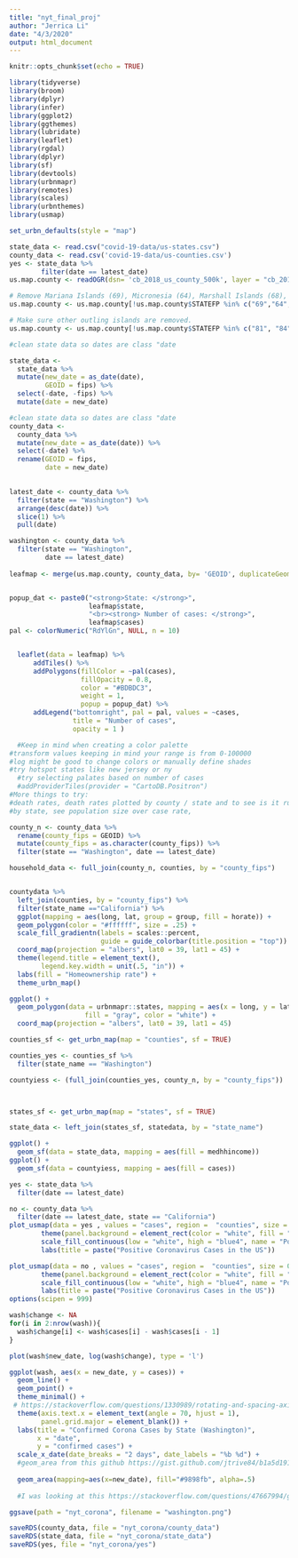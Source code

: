```yaml
---
title: "nyt_final_proj"
author: "Jerrica Li"
date: "4/3/2020"
output: html_document
---
```


```r
knitr::opts_chunk$set(echo = TRUE)
```

```r
library(tidyverse)
library(broom)
library(dplyr)
library(infer)
library(ggplot2)
library(ggthemes)
library(lubridate)
library(leaflet)
library(rgdal)
library(dplyr)
library(sf)
library(devtools)
library(urbnmapr)
library(remotes)
library(scales)
library(urbnthemes)
library(usmap)

set_urbn_defaults(style = "map")
```

```r
state_data <- read.csv("covid-19-data/us-states.csv") 
county_data <- read.csv('covid-19-data/us-counties.csv')
yes <- state_data %>% 
        filter(date == latest_date)
us.map.county <- readOGR(dsn= 'cb_2018_us_county_500k', layer = "cb_2018_us_county_500k", stringsAsFactors = FALSE)

# Remove Mariana Islands (69), Micronesia (64), Marshall Islands (68), Palau (70), Minor Islands (74)
us.map.county <- us.map.county[!us.map.county$STATEFP %in% c("69","64", "68", "70", "74"),]

# Make sure other outling islands are removed.
us.map.county <- us.map.county[!us.map.county$STATEFP %in% c("81", "84", "86", "87", "89", "71", "76","95", "79"),]
```

```r
#clean state data so dates are class "date

state_data <- 
  state_data %>% 
  mutate(new_date = as_date(date),
         GEOID = fips) %>% 
  select(-date, -fips) %>% 
  mutate(date = new_date)

#clean state data so dates are class "date
county_data <- 
  county_data %>% 
  mutate(new_date = as_date(date)) %>% 
  select(-date) %>% 
  rename(GEOID = fips, 
         date = new_date)
  
```

```r

latest_date <- county_data %>% 
  filter(state == "Washington") %>% 
  arrange(desc(date)) %>% 
  slice(1) %>% 
  pull(date)

washington <- county_data %>% 
  filter(state == "Washington", 
         date == latest_date)
  
leafmap <- merge(us.map.county, county_data, by= 'GEOID', duplicateGeoms = TRUE)


popup_dat <- paste0("<strong>State: </strong>",
                    leafmap$state,
                    "<br><strong> Number of cases: </strong>",
                    leafmap$cases)
pal <- colorNumeric("RdYlGn", NULL, n = 10)


  leaflet(data = leafmap) %>% 
      addTiles() %>%
      addPolygons(fillColor = ~pal(cases),
                  fillOpacity = 0.8,
                  color = "#BDBDC3",
                  weight = 1,
                  popup = popup_dat) %>%
      addLegend("bottomright", pal = pal, values = ~cases,
                title = "Number of cases",
                opacity = 1 )

  #Keep in mind when creating a color palette
#transform values keeping in mind your range is from 0-100000
#log might be good to change colors or manually define shades 
#try hotspot states like new jersey or ny 
  #try selecting palates based on number of cases 
  #addProviderTiles(provider = "CartoDB.Positron")
#More things to try:
#death rates, death rates plotted by county / state and to see is it rural places? urban cities? the south? 
#by state, see population size over case rate, 

```

```r


county_n <- county_data %>% 
  rename(county_fips = GEOID) %>% 
  mutate(county_fips = as.character(county_fips)) %>% 
  filter(state == "Washington", date == latest_date)

household_data <- full_join(county_n, counties, by = "county_fips") 


countydata %>% 
  left_join(counties, by = "county_fips") %>% 
  filter(state_name =="California") %>% 
  ggplot(mapping = aes(long, lat, group = group, fill = horate)) +
  geom_polygon(color = "#ffffff", size = .25) +
  scale_fill_gradientn(labels = scales::percent,
                       guide = guide_colorbar(title.position = "top")) +
  coord_map(projection = "albers", lat0 = 39, lat1 = 45) +
  theme(legend.title = element_text(),
        legend.key.width = unit(.5, "in")) +
  labs(fill = "Homeownership rate") +
  theme_urbn_map()

ggplot() + 
  geom_polygon(data = urbnmapr::states, mapping = aes(x = long, y = lat, group = group),
		           fill = "gray", color = "white") +
  coord_map(projection = "albers", lat0 = 39, lat1 = 45)
```

```r
counties_sf <- get_urbn_map(map = "counties", sf = TRUE)

counties_yes <- counties_sf %>% 
  filter(state_name == "Washington")

countyiess <- (full_join(counties_yes, county_n, by = "county_fips"))



states_sf <- get_urbn_map(map = "states", sf = TRUE)

state_data <- left_join(states_sf, statedata, by = "state_name")

ggplot() +
  geom_sf(data = state_data, mapping = aes(fill = medhhincome))
ggplot() +
  geom_sf(data = countyiess, mapping = aes(fill = cases))
```






```r

yes <- state_data %>% 
  filter(date == latest_date)

no <- county_data %>% 
  filter(date == latest_date, state == "California")
plot_usmap(data = yes , values = "cases", region =  "counties", size = 0.05) + 
        theme(panel.background = element_rect(color = "white", fill = "white")) +
        scale_fill_continuous(low = "white", high = "blue4", name = "Positive Cases") +
        labs(title = paste("Positive Coronavirus Cases in the US")) 

plot_usmap(data = no , values = "cases", region =  "counties", size = 0.05) + 
        theme(panel.background = element_rect(color = "white", fill = "white")) +
        scale_fill_continuous(low = "white", high = "blue4", name = "Positive Cases") +
        labs(title = paste("Positive Coronavirus Cases in the US")) 
options(scipen = 999)
```



```r

wash$change <- NA
for(i in 2:nrow(wash)){
  wash$change[i] <- wash$cases[i] - wash$cases[i - 1]
}

plot(wash$new_date, log(wash$change), type = 'l')

```



```r

ggplot(wash, aes(x = new_date, y = cases)) +
  geom_line() +
  geom_point() + 
  theme_minimal() +
 # https://stackoverflow.com/questions/1330989/rotating-and-spacing-axis-labels-in-ggplot2
  theme(axis.text.x = element_text(angle = 70, hjust = 1), 
        panel.grid.major = element_blank()) + 
  labs(title = "Confirmed Corona Cases by State (Washington)", 
       x = "date", 
       y = "confirmed cases") +
  scale_x_date(date_breaks = "2 days", date_labels = "%b %d") +
  #geom_area from this github https://gist.github.com/jtrive84/b1a5d191358883dea1d511d8c78929b6#file-ggplot_auc-r-L9
  
  geom_area(mapping=aes(x=new_date), fill="#9898fb", alpha=.5) 
  
  #I was looking at this https://stackoverflow.com/questions/47667994/ggplot-x-axis-labels-with-all-x-axis-values for the longest time before I realized that I can change this by using scale_x_date()

```

```r
ggsave(path = "nyt_corona", filename = "washington.png")
```

```r
saveRDS(county_data, file = "nyt_corona/county_data")
saveRDS(state_data, file = "nyt_corona/state_data")
saveRDS(yes, file = "nyt_corona/yes")
```


